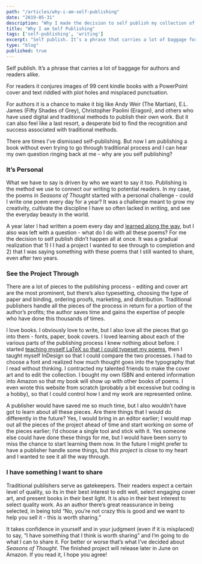 ```yaml
---
path: "/articles/why-i-am-self-publishing"
date: "2019-05-31"
description: "Why I made the decision to self publish my collection of poetry - Seasons of Thought."
title: "Why I am Self Publishing"
tags: ['self-publishing', 'writing']
excerpt: "Self publish. It’s a phrase that carries a lot of baggage for authors and readers alike. For readers it can conjure images of 99 cent kindle books with a PowerPoint cover and text riddled with plot holes and misplaced punctuation. For authors it is a chance to make it big like Andy Weir (The Martian) , E.L. James (Fifty Shades of Grey), Christopher Paolini (Eragon), and others who have used digital and traditional methods to publish their own work. But it can also feel like a last resort, a desperate bid to find the recognition and success associated with traditional methods."
type: "blog"
published: true
---
```

Self publish. It’s a phrase that carries a lot of baggage for authors and readers alike. 

For readers it conjures images of 99 cent kindle books with a PowerPoint cover and text riddled with plot holes and misplaced punctuation. 

For authors it is a chance to make it big like Andy Weir (The Martian), E.L. James (Fifty Shades of Grey), Christopher Paolini (Eragon), and others who have used digital and traditional methods to publish their own work. But it can also feel like a last resort, a desperate bid to find the recognition and success associated with traditional methods. 

There are times I've dismissed self-publishing. But now I am publishing a book without even trying to go through traditional process and I can hear my own question ringing back at me - why are you self publishing?

### It’s Personal
What we have to say is driven by who we want to say it too. Publishing is the method we use to connect our writing to potential readers. In my case, the poems in _Seasons of Thought_ started with a personal challenge - could I write one poem every day for a year? It was a challenge meant to grow my creativity, cultivate the discipline I have so often lacked in writing, and see the everyday beauty in the world. 

A year later I had written a poem every day and [learned along the way](/blog/on-writing-poems-daily), but I also was left with a question - what do I do with all these poems? For me the decision to self publish didn’t happen all at once. It was a gradual realization that 1) I I had a project I wanted to see through to completion and 2) that I was saying something with these poems that I still wanted to share, even after two years.

### See the Project Through
There are a lot of pieces to the publishing process - editing and cover art are the most prominent, but there’s also typesetting, choosing the type of paper and binding, ordering proofs, marketing, and distribution. Traditional publishers handle all the pieces of the process in return for a portion of the author’s profits; the author saves time and gains the expertise of people who have done this thousands of times. 

I love books. I obviously love to write, but I also love all the pieces that go into them - fonts, paper, book covers. I loved learning about each of the various parts of the publishing process I knew nothing about before. I started [teaching myself LaTeX so that I could typeset my poems](/guides/typesetting-poems-with-latex-i), then I taught myself InDesign so that I could compare the two processes. I had to choose a font and realized how much thought goes into the typography that I read without thinking. I contracted my talented friends to make the cover art and to edit the collection. I bought my own ISBN and entered information into Amazon so that my book will show up with other books of poems. I even wrote this website from scratch (probably a bit excessive but coding is a hobby), so that I could control how I and my work are represented online. 

A publisher would have saved me so much time, but I also wouldn’t have got to learn about all these pieces. Are there things that I would do differently in the future? Yes, I would bring in an editor earlier; I would map out all the pieces of the project ahead of time and start working on some of the pieces earlier; I’d choose a single tool and stick with it. Yes someone else could have done these things for me, but I would have been sorry to miss the chance to start learning them now. In the future I might prefer to have a publisher handle some things, but _this project_ is close to my heart and I wanted to see it all the way through.

### I have something I want to share
Traditional publishers serve as gatekeepers. Their readers expect a certain level of quality, so its in their best interest to edit well, select engaging cover art, and present books in their best light. It is also in their best interest to select quality work. As an author there’s great reassurance in being selected, in being told “No, you’re not crazy this is good and we want to help you sell it - this is worth sharing.”

It takes confidence in yourself and in your judgment (even if it is misplaced) to say, “I have something that I think is worth sharing” and I’m going to do what I can to share it. For better or worse that’s what I’ve decided about _Seasons of Thought_. The finished project will release later in June on Amazon. If you read it, I hope you agree!